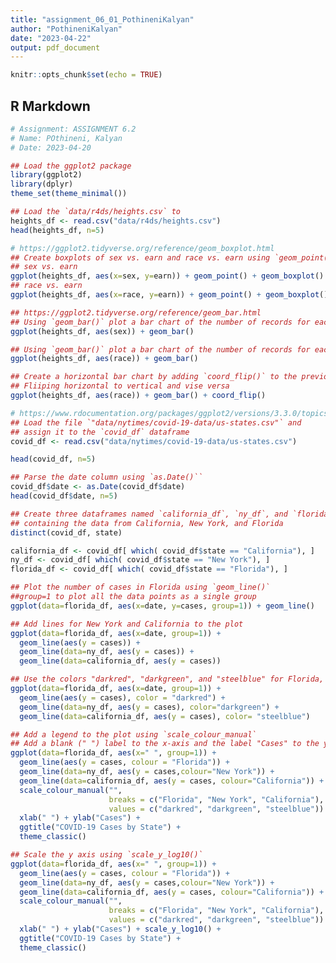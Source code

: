 ```yaml
---
title: "assignment_06_01_PothineniKalyan"
author: "PothineniKalyan"
date: "2023-04-22"
output: pdf_document
---
```


```r
knitr::opts_chunk$set(echo = TRUE)
```

## R Markdown

```r
# Assignment: ASSIGNMENT 6.2
# Name: POthineni, Kalyan
# Date: 2023-04-20

## Load the ggplot2 package
library(ggplot2)
library(dplyr)
theme_set(theme_minimal())

## Load the `data/r4ds/heights.csv` to
heights_df <- read.csv("data/r4ds/heights.csv")
head(heights_df, n=5)

# https://ggplot2.tidyverse.org/reference/geom_boxplot.html
## Create boxplots of sex vs. earn and race vs. earn using `geom_point()` and `geom_boxplot()`
## sex vs. earn
ggplot(heights_df, aes(x=sex, y=earn)) + geom_point() + geom_boxplot()
## race vs. earn
ggplot(heights_df, aes(x=race, y=earn)) + geom_point() + geom_boxplot()

## https://ggplot2.tidyverse.org/reference/geom_bar.html
## Using `geom_bar()` plot a bar chart of the number of records for each `sex`
ggplot(heights_df, aes(sex)) + geom_bar()

## Using `geom_bar()` plot a bar chart of the number of records for each race
ggplot(heights_df, aes(race)) + geom_bar()

## Create a horizontal bar chart by adding `coord_flip()` to the previous plot
## Fliiping horizontal to vertical and vise versa
ggplot(heights_df, aes(race)) + geom_bar() + coord_flip()

# https://www.rdocumentation.org/packages/ggplot2/versions/3.3.0/topics/geom_path
## Load the file `"data/nytimes/covid-19-data/us-states.csv"` and
## assign it to the `covid_df` dataframe
covid_df <- read.csv("data/nytimes/covid-19-data/us-states.csv")

head(covid_df, n=5)

## Parse the date column using `as.Date()``
covid_df$date <- as.Date(covid_df$date)
head(covid_df$date, n=5)

## Create three dataframes named `california_df`, `ny_df`, and `florida_df`
## containing the data from California, New York, and Florida
distinct(covid_df, state)

california_df <- covid_df[ which( covid_df$state == "California"), ]
ny_df <- covid_df[ which( covid_df$state == "New York"), ]
florida_df <- covid_df[ which( covid_df$state == "Florida"), ]

## Plot the number of cases in Florida using `geom_line()`
##group=1 to plot all the data points as a single group
ggplot(data=florida_df, aes(x=date, y=cases, group=1)) + geom_line()

## Add lines for New York and California to the plot
ggplot(data=florida_df, aes(x=date, group=1)) +
  geom_line(aes(y = cases)) +
  geom_line(data=ny_df, aes(y = cases)) +
  geom_line(data=california_df, aes(y = cases))

## Use the colors "darkred", "darkgreen", and "steelblue" for Florida, New York, and California
ggplot(data=florida_df, aes(x=date, group=1)) +
  geom_line(aes(y = cases), color = "darkred") +
  geom_line(data=ny_df, aes(y = cases), color="darkgreen") +
  geom_line(data=california_df, aes(y = cases), color= "steelblue")

## Add a legend to the plot using `scale_colour_manual`
## Add a blank (" ") label to the x-axis and the label "Cases" to the y axis
ggplot(data=florida_df, aes(x=" ", group=1)) +
  geom_line(aes(y = cases, colour = "Florida")) +
  geom_line(data=ny_df, aes(y = cases,colour="New York")) +
  geom_line(data=california_df, aes(y = cases, colour="California")) +
  scale_colour_manual("",
                      breaks = c("Florida", "New York", "California"),
                      values = c("darkred", "darkgreen", "steelblue")) +
  xlab(" ") + ylab("Cases") + 
  ggtitle("COVID-19 Cases by State") +
  theme_classic()

## Scale the y axis using `scale_y_log10()`
ggplot(data=florida_df, aes(x=" ", group=1)) +
  geom_line(aes(y = cases, colour = "Florida")) +
  geom_line(data=ny_df, aes(y = cases,colour="New York")) +
  geom_line(data=california_df, aes(y = cases, colour="California")) +
  scale_colour_manual("",
                      breaks = c("Florida", "New York", "California"),
                      values = c("darkred", "darkgreen", "steelblue")) +
  xlab(" ") + ylab("Cases") + scale_y_log10() + 
  ggtitle("COVID-19 Cases by State") +
  theme_classic()
```

